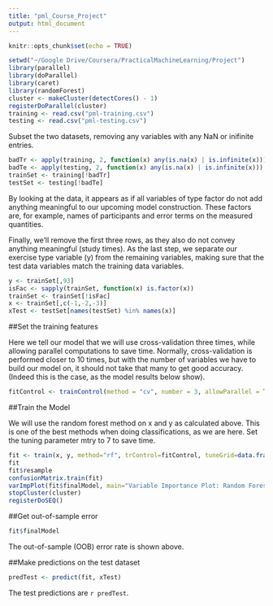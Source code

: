 ```yaml
---
title: "pml_Course_Project"
output: html_document
---
```


```r
knitr::opts_chunk$set(echo = TRUE)
```

```r
setwd("~/Google Drive/Coursera/PracticalMachineLearning/Project")
library(parallel)
library(doParallel)
library(caret)
library(randomForest)
cluster <- makeCluster(detectCores() - 1)
registerDoParallel(cluster)
training <- read.csv("pml-training.csv")
testing <- read.csv("pml-testing.csv")
```

Subset the two datasets, removing any variables with any NaN or inifinite entries.
```r
badTr <- apply(training, 2, function(x) any(is.na(x) | is.infinite(x)))
badTe <- apply(testing, 2, function(x) any(is.na(x) | is.infinite(x)))
trainSet <- training[!badTr]
testSet <- testing[!badTe]
```

By looking at the data, it appears as if all variables of type factor do not add anything meaningful to our upcoming model construction. These factors are, for example, names of participants and error terms on the measured quantities. 

Finally, we'll remove the first three rows, as they also do not convey anything meaningful (study times). As the last step, we separate our exercise type variable (y) from the remaining variables, making sure that the test data variables match the training data variables. 
```r
y <- trainSet[,93]
isFac <- sapply(trainSet, function(x) is.factor(x))
trainSet <- trainSet[!isFac]
x <- trainSet[,c(-1,-2,-3)]
xTest <- testSet[names(testSet) %in% names(x)]
```

##Set the training features

Here we tell our model that we will use cross-validation three times, while allowing parallel computations to save time. Normally, cross-validation is performed closer to 10 times, but with the number of variables we have to build our model on, it should not take that many to get good accuracy. (Indeed this is the case, as the model results below show). 
```r
fitControl <- trainControl(method = "cv", number = 3, allowParallel = TRUE)
```

##Train the Model

We will use the random forest method on x and y as calculated above. This is one of the best methods when doing classifications, as we are here. Set the tuning parameter mtry to 7 to save time. 
```r
fit <- train(x, y, method="rf", trControl=fitControl, tuneGrid=data.frame(mtry=7))
fit
fit$resample
confusionMatrix.train(fit)
varImpPlot(fit$finalModel, main="Variable Importance Plot: Random Forest")
stopCluster(cluster)
registerDoSEQ()
```

##Get out-of-sample error
```r
fit$finalModel
```

The out-of-sample (OOB) error rate is shown above. 

##Make predictions on the test dataset
```r
predTest <- predict(fit, xTest)
```

The test predictions are `r predTest`.